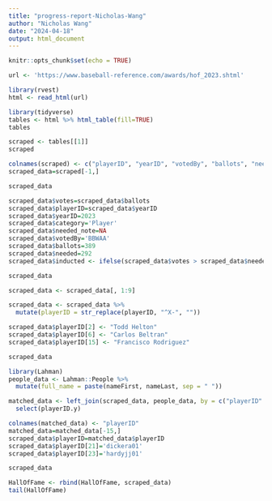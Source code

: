 ```yaml
---
title: "progress-report-Nicholas-Wang"
author: "Nicholas Wang"
date: "2024-04-18"
output: html_document
---
```


```r
knitr::opts_chunk$set(echo = TRUE)
```

```r
url <- 'https://www.baseball-reference.com/awards/hof_2023.shtml'
```

```r
library(rvest)
html <- read_html(url)
```

```r
library(tidyverse)
tables <- html %>% html_table(fill=TRUE)
tables 
```


```r
scraped <- tables[[1]]
scraped


```

```r
colnames(scraped) <- c("playerID", "yearID", "votedBy", "ballots", "needed", "votes", "inducted", "category", "needed_note")
scraped_data=scraped[-1,]

scraped_data
```
```r

scraped_data$votes=scraped_data$ballots
scraped_data$playerID=scraped_data$yearID
scraped_data$yearID=2023
scraped_data$category='Player'
scraped_data$needed_note=NA
scraped_data$votedBy='BBWAA'
scraped_data$ballots=389
scraped_data$needed=292
scraped_data$inducted <- ifelse(scraped_data$votes > scraped_data$needed, "Y", "N")

scraped_data

```


```r
scraped_data <- scraped_data[, 1:9]

scraped_data <- scraped_data %>%
  mutate(playerID = str_replace(playerID, "^X-", ""))

scraped_data$playerID[2] <- "Todd Helton"
scraped_data$playerID[6] <- "Carlos Beltran"
scraped_data$playerID[15] <- "Francisco Rodriguez"

scraped_data
```


```r

library(Lahman)
people_data <- Lahman::People %>%
  mutate(full_name = paste(nameFirst, nameLast, sep = " "))

matched_data <- left_join(scraped_data, people_data, by = c("playerID" = "full_name")) %>%
  select(playerID.y)  

colnames(matched_data) <- "playerID"
matched_data=matched_data[-15,]
scraped_data$playerID=matched_data$playerID
scraped_data$playerID[21]='dickera01'
scraped_data$playerID[23]='hardyjj01'

scraped_data

HallOfFame <- rbind(HallOfFame, scraped_data)
tail(HallOfFame)

```
